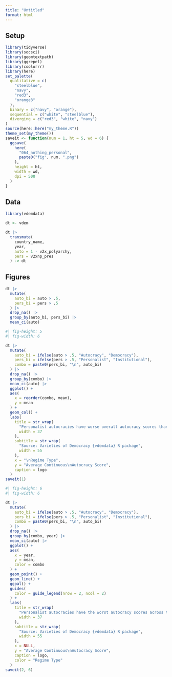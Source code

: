 ```yaml
---
title: "Untitled"
format: html
---
```


## Setup

```r
library(tidyverse)
library(socsci)
library(geomtextpath)
library(ggrepel)
library(coolorrr)
library(here)
set_palette(
  qualitative = c(
    "steelblue",
    "navy",
    "red3",
    "orange3"
  ),
  binary = c("navy", "orange"),
  sequential = c("white", "steelblue"),
  diverging = c("red3", "white", "navy")
)
source(here::here("my_theme.R"))
theme_set(my_theme())
saveit <- function(num = 1, ht = 5, wd = 6) {
  ggsave(
    here(
      "064_nothing_personal",
      paste0("fig", num, ".png")
    ),
    height = ht,
    width = wd,
    dpi = 500
  )
}
```

## Data

```r
library(vdemdata)

dt <- vdem

dt |>
  transmute(
    country_name,
    year,
    auto = 1 - v2x_polyarchy,
    pers = v2xnp_pres
  ) -> dt
```

## Figures

```r
dt |>
  mutate(
    auto_bi = auto > .5,
    pers_bi = pers > .5
  ) |>
  drop_na() |>
  group_by(auto_bi, pers_bi) |>
  mean_ci(auto)
```

```r
#| fig-height: 5
#| fig-width: 6

dt |>
  mutate(
    auto_bi = ifelse(auto > .5, "Autocracy", "Democracy"),
    pers_bi = ifelse(pers > .5, "Personalist", "Institutional"),
    combo = paste0(pers_bi, "\n", auto_bi)
  ) |>
  drop_na() |>
  group_by(combo) |>
  mean_ci(auto) |>
  ggplot() +
  aes(
    x = reorder(combo, mean), 
    y = mean
  ) +
  geom_col() +
  labs(
    title = str_wrap(
      "Personalist autocracies have worse overall autocracy scores than other regimes",
      width = 37
    ),
    subtitle = str_wrap(
      "Source: Varieties of Democracy {vdemdata} R package",
      width = 55
    ),
    x = "\nRegime Type",
    y = "Average Continuous\nAutocracy Score",
    caption = logo
  )
saveit(1)
```

```r
#| fig-height: 6
#| fig-width: 6

dt |>
  mutate(
    auto_bi = ifelse(auto > .5, "Autocracy", "Democracy"),
    pers_bi = ifelse(pers > .5, "Personalist", "Institutional"),
    combo = paste0(pers_bi, "\n", auto_bi)
  ) |>
  drop_na() |>
  group_by(combo, year) |>
  mean_ci(auto) |>
  ggplot() +
  aes(
    x = year,
    y = mean,
    color = combo
  ) +
  geom_point() +
  geom_line() +
  ggpal() +
  guides(
    color = guide_legend(nrow = 2, ncol = 2)
  ) +
  labs(
    title = str_wrap(
      "Personalist autocracies have the worst autocracy scores across time",
      width = 37
    ),
    subtitle = str_wrap(
      "Source: Varieties of Democracy {vdemdata} R package",
      width = 55
    ),
    x = NULL,
    y = "Average Continuous\nAutocracy Score",
    caption = logo,
    color = "Regime Type"
  )
saveit(2, 6)
```



